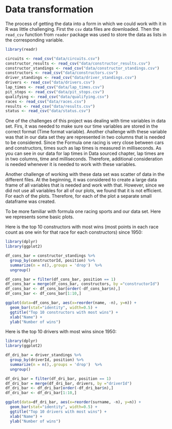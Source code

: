 # Data transformation

The process of getting the data into a form in which we could work with it in R was little challenging. First the `csv` data files are downloaded. Then the `read_csv` function from `reader` package was used to store the data as lists in the corresponding variable.

```r
library(readr)

circuits <- read_csv("data/circuits.csv")
constructor_results <- read_csv("data/constructor_results.csv")
constructor_standings <- read_csv("data/constructor_standings.csv")
constructors <- read_csv("data/constructors.csv")
driver_standings <- read_csv("data/driver_standings.csv")
drivers <- read_csv("data/drivers.csv")
lap_times <- read_csv("data/lap_times.csv")
pit_stops <- read_csv("data/pit_stops.csv")
qualifying <- read_csv("data/qualifying.csv")
races <- read_csv("data/races.csv")
results <- read_csv("data/results.csv")
status <- read_csv("data/status.csv")
```

One of the challenges of this project was dealing with time variables in data set. Firs, it was needed to make sure our time variables are stored in the correct format (Time format variable). Another challenge with these variable was that in our data set they are represented in two columns that is needed to be considered. Since the Formula one racing is very close between cars and constructors, times such as lap times is measured in milliseconds. As you can see in our data for lap times in Data sourced chapter, lap times are in two columns, time and milliseconds. Therefore, additional consideration is needed whenever it is needed to work with these variables.

Another challenge of working with these data set was scatter of data in the different files. At the beginning, it was considered to create a large data frame of all variables that is needed and work with that. However, since we did not use all variables for all of our plots, we found that it is not efficient. For each of the plots. Therefore, for each of the plot a separate small dataframe was created.

To be more familiar with formula one racing sports and our data set. Here we represents some basic plots.

Here is the top 10 constructors with most wins (most points in each race count as one win for that race for each constructors) since 1950:

```r
library(dplyr)
library(ggplot2)

df_cons_bar = constructor_standings %>%
  group_by(constructorId, position) %>%
  summarize(n = n(),.groups = 'drop')  %>%
  ungroup()

df_cons_bar = filter(df_cons_bar, position == 1)
df_cons_bar = merge(df_cons_bar, constructors, by ="constructorId")
df_cons_bar <- df_cons_bar[order(-df_cons_bar$n),]
df_cons_bar <- df_cons_bar[1:10,]

ggplot(data=df_cons_bar, aes(x=reorder(name, -n), y=n)) +
  geom_bar(stat="identity", width=0.5) +
  ggtitle("Top 10 constructors with most wins") +
  xlab("Name") +
  ylab("Number of wins")

```

Here is the top 10 drivers with most wins since 1950:

```r
library(dplyr)
library(ggplot2)

df_dri_bar = driver_standings %>%
  group_by(driverId, position) %>%
  summarize(n = n(),.groups = 'drop')  %>%
  ungroup()

df_dri_bar = filter(df_dri_bar, position == 1)
df_dri_bar = merge(df_dri_bar, drivers, by ="driverId")
df_dri_bar <- df_dri_bar[order(-df_dri_bar$n),]
df_dri_bar <- df_dri_bar[1:10,]

ggplot(data=df_dri_bar, aes(x=reorder(surname, -n), y=n)) +
  geom_bar(stat="identity", width=0.5) +
  ggtitle("Top 10 drivers with most wins") +
  xlab("Name") +
  ylab("Number of wins")


```
